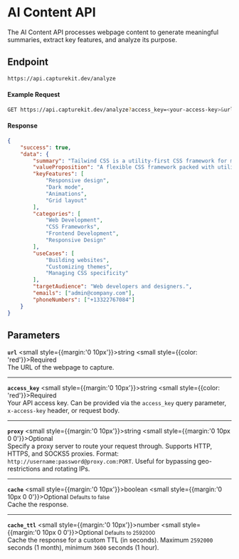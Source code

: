 # AI Content API

The AI Content API processes webpage content to generate meaningful summaries, extract key features, and analyze its purpose.

## Endpoint

```bash copy
https://api.capturekit.dev/analyze
```

#### Example Request

```bash copy
GET https://api.capturekit.dev/analyze?access_key=<your-access-key>&url=https://tailwindcss.com
```

#### Response

```json
{
	"success": true,
	"data": {
		"summary": "Tailwind CSS is a utility-first CSS framework for modern web design.",
		"valueProposition": "A flexible CSS framework packed with utility classes.",
		"keyFeatures": [
			"Responsive design",
			"Dark mode",
			"Animations",
			"Grid layout"
		],
		"categories": [
			"Web Development",
			"CSS Frameworks",
			"Frontend Development",
			"Responsive Design"
		],
		"useCases": [
			"Building websites",
			"Customizing themes",
			"Managing CSS specificity"
		],
		"targetAudience": "Web developers and designers.",
		"emails": ["admin@company.com"],
		"phoneNumbers": ["+13322767084"]
	}
}
```

## Parameters

**`url`** <small style={{margin:'0 10px'}}>string</small> <small style={{color: 'red'}}>Required</small><br/>
The URL of the webpage to capture.

---

**`access_key`** <small style={{margin:'0 10px'}}>string</small> <small style={{color: 'red'}}>Required</small><br/>
Your API access key. Can be provided via the `access_key` query parameter, `x-access-key` header, or request body.

---

**`proxy`** <small style={{margin:'0 10px'}}>string</small> <small style={{margin:'0  10px  0 0'}}>Optional</small> <br/>
Specify a proxy server to route your request through. Supports HTTP, HTTPS, and SOCKS5 proxies. Format: `http://username:password@proxy.com:PORT`. Useful for bypassing geo-restrictions and rotating IPs.

---

**`cache`** <small style={{margin:'0 10px'}}>boolean</small> <small style={{margin:'0  10px  0 0'}}>Optional</small> <small>Defaults to false</small><br/>
Cache the response.

---

**`cache_ttl`** <small style={{margin:'0 10px'}}>number</small> <small style={{margin:'0  10px  0 0'}}>Optional</small> <small>Defaults to 2592000</small><br/>
Cache the response for a custom TTL (in seconds). Maximum `2592000` seconds (1 month), minimum `3600` seconds (1 hour).

